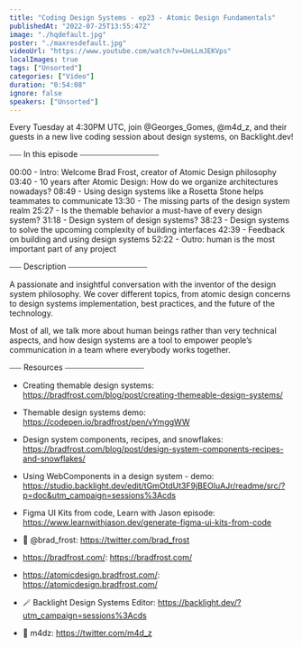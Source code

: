 ```yaml
---
title: "Coding Design Systems - ep23 - Atomic Design Fundamentals"
publishedAt: "2022-07-25T13:55:47Z"
image: "./hqdefault.jpg"
poster: "./maxresdefault.jpg"
videoUrl: "https://www.youtube.com/watch?v=UeLLmJEKVps"
localImages: true
tags: ["Unsorted"]
categories: ["Video"]
duration: "0:54:08"
ignore: false
speakers: ["Unsorted"]
---
```


Every Tuesday at 4:30PM UTC, join @Georges_Gomes, @m4d_z, and their guests in a new live coding session about design systems, on Backlight.dev!

⎯⎯⎯ In this episode ⎯⎯⎯⎯⎯⎯⎯⎯⎯⎯⎯⎯⎯⎯⎯⎯⎯⎯⎯⎯

00:00 - Intro: Welcome Brad Frost, creator of Atomic Design philosophy
03:40 - 10 years after Atomic Design: How do we organize architectures nowadays?
08:49 - Using design systems like a Rosetta Stone helps teammates to communicate
13:30 - The missing parts of the design system realm
25:27 - Is the themable behavior a must-have of every design system?
31:18 - Design system of design systems?
38:23 - Design systems to solve the upcoming complexity of building interfaces
42:39 - Feedback on building and using design systems
52:22 - Outro: human is the most important part of any project

⎯⎯⎯ Description ⎯⎯⎯⎯⎯⎯⎯⎯⎯⎯⎯⎯⎯⎯⎯⎯⎯⎯⎯⎯

A passionate and insightful conversation with the inventor of the design system philosophy. We cover different topics, from atomic design concerns to design systems implementation, best practices, and the future of the technology.

Most of all, we talk more about human beings rather than very technical aspects, and how design systems are a tool to empower people’s communication in a team where everybody works together.

⎯⎯⎯ Resources ⎯⎯⎯⎯⎯⎯⎯⎯⎯⎯⎯⎯⎯⎯⎯⎯⎯⎯⎯⎯

- Creating themable design systems: https://bradfrost.com/blog/post/creating-themeable-design-systems/
- Themable design systems demo: https://codepen.io/bradfrost/pen/vYmggWW
- Design system components, recipes, and snowflakes: https://bradfrost.com/blog/post/design-system-components-recipes-and-snowflakes/

- Using WebComponents in a design system - demo: https://studio.backlight.dev/edit/tGmOtdUt3F9jBEOluAJr/readme/src/?p=doc&utm_campaign=sessions%3Acds
- Figma UI Kits from code, Learn with Jason episode: https://www.learnwithjason.dev/generate-figma-ui-kits-from-code

- 🐥 @brad_frost: https://twitter.com/brad_frost
- https://bradfrost.com/: https://bradfrost.com/
- https://atomicdesign.bradfrost.com/: https://atomicdesign.bradfrost.com/

- 🪄 Backlight Design Systems Editor: https://backlight.dev/?utm_campaign=sessions%3Acds
- 🐥 m4dz: https://twitter.com/m4d_z
